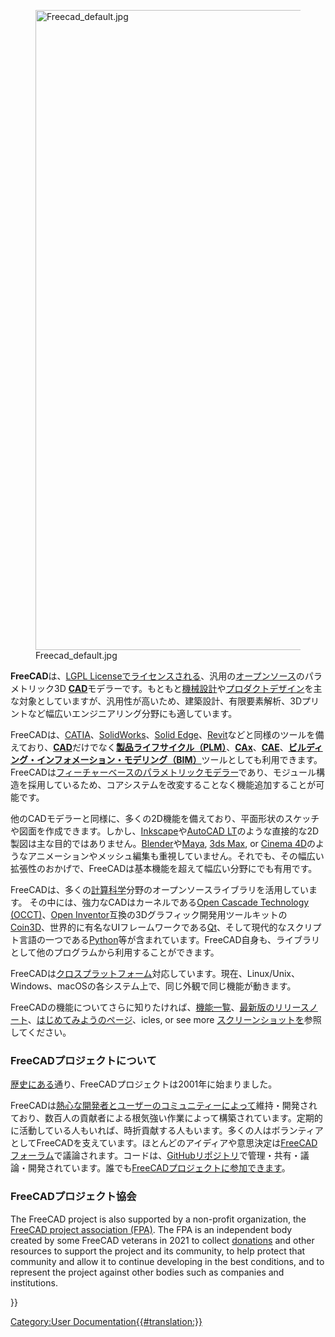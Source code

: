 <languages/>
{{Docnav/ja
|[[Online Help Startpage/ja|はじめに]]
|[[Feature list/ja|機能一覧]]
}}

[[Image:Freecad default.jpg|1024px|center]] 

'''FreeCAD'''は、[[License/ja|LGPL License]]でライセンスされる、汎用の[https://ja.wikipedia.org/wiki/%E3%82%AA%E3%83%BC%E3%83%97%E3%83%B3%E3%82%BD%E3%83%BC%E3%82%B9 オープンソース]のパラメトリック3D [https://ja.wikipedia.org/wiki/CAD '''CAD''']モデラーです。もともと[https://ja.wikipedia.org/wiki/%E6%A9%9F%E6%A2%B0%E5%B7%A5%E5%AD%A6 機械設計]や[https://ja.wikipedia.org/wiki/%E3%83%97%E3%83%AD%E3%83%80%E3%82%AF%E3%83%88%E3%83%87%E3%82%B6%E3%82%A4%E3%83%B3 プロダクトデザイン]を主な対象としていますが、汎用性が高いため、建築設計、有限要素解析、3Dプリントなど幅広いエンジニアリング分野にも適しています。

FreeCADは、[https://ja.wikipedia.org/wiki/CATIA CATIA]、[https://ja.wikipedia.org/wiki/SolidWorks SolidWorks]、[https://ja.wikipedia.org/wiki/Solid_Edge Solid Edge]、[https://ja.wikipedia.org/wiki/Revit Revit]などと同様のツールを備えており、[https://ja.wikipedia.org/wiki/CAD '''CAD''']だけでなく[https://ja.wikipedia.org/wiki/%E8%A3%BD%E5%93%81%E3%83%A9%E3%82%A4%E3%83%95%E3%82%B5%E3%82%A4%E3%82%AF%E3%83%AB '''製品ライフサイクル（PLM）''']、[http://en.wikipedia.org/wiki/CAx '''CAx''']、[https://ja.wikipedia.org/wiki/CAE '''CAE''']、[https://ja.wikipedia.org/wiki/BIM '''ビルディング・インフォメーション・モデリング（BIM）''']ツールとしても利用できます。FreeCADは[http://en.wikipedia.org/wiki/Parametric_feature_based_modeler フィーチャーベースのパラメトリックモデラー]であり、モジュール構造を採用しているため、コアシステムを改変することなく機能追加することが可能です。

他のCADモデラーと同様に、多くの2D機能を備えており、平面形状のスケッチや図面を作成できます。しかし、[https://inkscape.org/ Inkscape]や[http://en.wikipedia.org/wiki/AutoCAD#AutoCAD_LT AutoCAD LT]のような直接的な2D製図は主な目的ではありません。[https://www.blender.org/ Blender]や[https://ja.wikipedia.org/wiki/Maya Maya], [https://ja.wikipedia.org/wiki/3ds_Max 3ds Max], or [https://ja.wikipedia.org/wiki/CINEMA_4D Cinema 4D]のようなアニメーションやメッシュ編集も重視していません。それでも、その幅広い拡張性のおかげで、FreeCADは基本機能を超えて幅広い分野にでも有用です。

FreeCADは、多くの[https://ja.wikipedia.org/wiki/%E8%A8%88%E7%AE%97%E7%A7%91%E5%AD%A6 計算科学]分野のオープンソースライブラリを活用しています。
その中には、強力なCADはカーネルである[http://OpenCascade.org Open Cascade Technology (OCCT)]、[https://ja.wikipedia.org/wiki/Open_Inventor Open Inventor]互換の3Dグラフィック開発用ツールキットの[https://github.com/coin3d/coin/wiki Coin3D]、世界的に有名なUIフレームワークである[http://www.qt.io/ Qt]、そして現代的なスクリプト言語の一つである[http://www.python.org Python]等が含まれています。FreeCAD自身も、ライブラリとして他のプログラムから利用することができます。

FreeCADは[https://ja.wikipedia.org/wiki/%E3%82%AF%E3%83%AD%E3%82%B9%E3%83%97%E3%83%A9%E3%83%83%E3%83%88%E3%83%95%E3%82%A9%E3%83%BC%E3%83%A0 クロスプラットフォーム]対応しています。現在、Linux/Unix、Windows、macOSの各システム上で、同じ外観で同じ機能が動きます。

FreeCADの機能についてさらに知りたければ、[[Feature_list/ja|機能一覧]]、[[Feature_list/ja#Release_notes|最新版のリリースノート]]、[[Getting_started/ja|はじめてみよう]]のページ、icles, or see more [[Screenshots/ja|スクリーンショット]]を参照してください。

<span id="About_the_FreeCAD_project"></span>
=== FreeCADプロジェクトについて ===

[[history/ja|歴史]]にある通り、FreeCADプロジェクトは2001年に始まりました。 

FreeCADは[[contributors/ja|熱心な開発者とユーザーのコミュニティー]]によって維持・開発されており、数百人の貢献者による根気強い作業によって構築されています。定期的に活動している人もいれば、時折貢献する人もいます。多くの人はボランティアとしてFreeCADを支えています。ほとんどのアイディアや意思決定は[http://forum.freecad.org FreeCADフォーラム]で議論されます。コードは、[https://github.com/FreeCAD/FreeCAD GitHubリポジトリ]で管理・共有・議論・開発されています。誰でも[[Help FreeCAD/ja|FreeCADプロジェクトに参加できます]]。

<span id="About_the_FPA"></span>
=== FreeCADプロジェクト協会 ===

The FreeCAD project is also supported by a non-profit organization, the [https://fpa.freecad.org FreeCAD project association (FPA)]. The FPA is an independent body created by some FreeCAD veterans in 2021 to collect [[donate|donations]] and other resources to support the project and its community, to help protect that community and allow it to continue developing in the best conditions, and to represent the project against other bodies such as companies and institutions.


{{Docnav/ja
|[[Online Help Startpage/ja|はじめに]]
|[[Feature list/ja|機能一覧]]
}}

{{Userdocnavi{{#translation:}}}}
[[Category:User Documentation{{#translation:}}]]